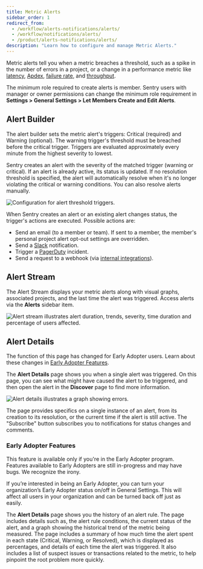 ```yaml
---
title: Metric Alerts
sidebar_order: 1
redirect_from:
  - /workflow/alerts-notifications/alerts/
  - /workflow/notifications/alerts/
  - /product/alerts-notifications/alerts/
description: "Learn how to configure and manage Metric Alerts."
---
```


Metric alerts tell you when a metric breaches a threshold, such as a spike in the number of errors in a project, or a change in a performance metric like [latency](/product/performance/metrics/#latency), [Apdex](/product/performance/metrics/#apdex), [failure rate](/product/performance/metrics/#failure-rate), and [throughput](/product/performance/metrics/#throughput-total-tpm-tps).

The minimum role required to create alerts is member. Sentry users with manager or owner permissions can change the minimum role requirement in **Settings > General Settings > Let Members Create and Edit Alerts**.

## Alert Builder

The alert builder sets the metric alert's triggers: Critical (required) and Warning (optional). The warning trigger's threshold must be breached before the critical trigger. Triggers are evaluated approximately every minute from the highest severity to lowest.

Sentry creates an alert with the severity of the matched trigger (warning or critical). If an alert is already active, its status is updated. If no resolution threshold is specified, the alert will automatically resolve when it's no longer violating the critical or warning conditions. You can also resolve alerts manually.

![Configuration for alert threshold triggers.](alert-trigger-threshold.png)

When Sentry creates an alert or an existing alert changes status, the trigger's actions are executed. Possible actions are:

- Send an email (to a member or team). If sent to a member, the member's personal project alert opt-out settings are overridden.
- Send a [Slack](/product/integrations/slack/) notification.
- Trigger a [PagerDuty](/product/integrations/pagerduty/) incident.
- Send a request to a webhook (via [internal integrations](/product/integrations/integration-platform/#internal-integrations)).

## Alert Stream

The Alert Stream displays your metric alerts along with visual graphs, associated projects, and the last time the alert was triggered. Access alerts via the **Alerts** sidebar item.

![Alert stream illustrates alert duration, trends, severity, time duration and percentage of users affected.](alert-stream2.png)

## Alert Details

<Note>

The function of this page has changed for Early Adopter users. Learn about these changes in [Early Adopter Features](#early-adopter-features).

</Note>

The **Alert Details** page shows you when a single alert was triggered. On this page, you can see what might have caused the alert to be triggered, and then open the alert in the **Discover** page to find more information. 

![Alert details illustrates a graph showing errors.](alert_details.png)

The page provides specifics on a single instance of an alert, from its creation to its resolution, or the current time if the alert is still active. The "Subscribe" button subscribes you to notifications for status changes and comments.

### Early Adopter Features

<Note>

This feature is available only if you're in the Early Adopter program. Features available to Early Adopters are still in-progress and may have bugs. We recognize the irony.

If you’re interested in being an Early Adopter, you can turn your organization’s Early Adopter status on/off in General Settings. This will affect all users in your organization and can be turned back off just as easily.

</Note>

The **Alert Details** page shows you the history of an alert rule. The page includes details such as, the alert rule conditions, the current status of the alert, and a graph showing the historical trend of the metric being measured. The page includes a summary of how much time the alert spent in each state (Critical, Warning, or Resolved), which is displayed as percentages, and details of each time the alert was triggered. It also includes a list of suspect issues or transactions related to the metric, to help pinpoint the root problem more quickly.
